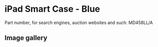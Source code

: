 
# iPad Smart Case - Blue

Part number, for search engines, auction websites and such: MD458LL/A

## Image gallery

<div style={{ width: "768px" }}>
  <GalleryComponent
    images={[
      {
        original: "/everysource/MD458.png",
        thumbnail: "/everypreview/MD458.png",
      },
      {
        original: "/everysource/MD458_AV1.png",
        thumbnail: "/everypreview/MD458_AV1.png",
      },
      {
        original: "/everysource/MD458_AV1_BLACK.png",
        thumbnail: "/everypreview/MD458_AV1_BLACK.png",
      },
      {
        original: "/everysource/MD458_AV1_WHITE.png",
        thumbnail: "/everypreview/MD458_AV1_WHITE.png",
      },
      {
        original: "/everysource/MD458_AV2.png",
        thumbnail: "/everypreview/MD458_AV2.png",
      },
      {
        original: "/everysource/MD458_AV2_BLACK.png",
        thumbnail: "/everypreview/MD458_AV2_BLACK.png",
      },
      {
        original: "/everysource/MD458_AV2_WHITE.png",
        thumbnail: "/everypreview/MD458_AV2_WHITE.png",
      },
      {
        original: "/everysource/MD458_AV3.png",
        thumbnail: "/everypreview/MD458_AV3.png",
      },
      {
        original: "/everysource/MD458_AV3_BLACK.png",
        thumbnail: "/everypreview/MD458_AV3_BLACK.png",
      },
      {
        original: "/everysource/MD458_AV4.png",
        thumbnail: "/everypreview/MD458_AV4.png",
      },
      {
        original: "/everysource/MD458_AV4_BLACK.png",
        thumbnail: "/everypreview/MD458_AV4_BLACK.png",
      },
      {
        original: "/everysource/MD458_AV5.png",
        thumbnail: "/everypreview/MD458_AV5.png",
      },
      {
        original: "/everysource/MD458_AV6.png",
        thumbnail: "/everypreview/MD458_AV6.png",
      }
    ]}
  />
</div>